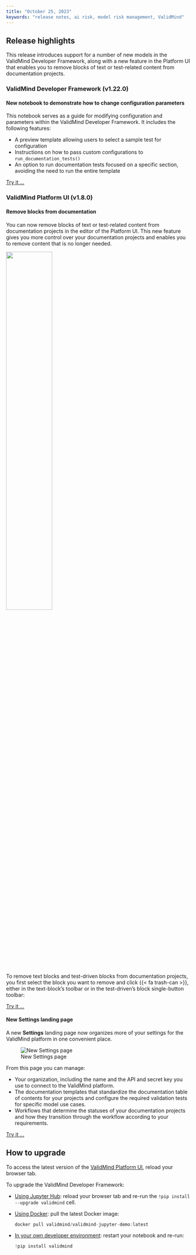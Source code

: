 ```yaml
---
title: "October 25, 2023"
keywords: "release notes, ai risk, model risk management, ValidMind"
---
```


## Release highlights

This release introduces support for a number of new models in the ValidMind Developer Framework, along with a new feature in the Platform UI that enables you to remove blocks of text or test-related content from documentation projects. 

### ValidMind Developer Framework (v1.22.0)

<!--- NR the next three notebooks have been commented out as they are not ready to be released.--->
<!---[SC-2284] Support regression models by @AnilSorathiya in [#259](https://github.com/validmind/developer-framework/pull/259)
#### Support for regression models

The ValidMind Developer Framework has added support for regression models. The updates include:

- A new demo notebook featuring a simple regression model
- Utilization of the standard California housing tabular dataset for the demo
- Addition of new metrics, `Errors` and `R-squared`, to support regression model evaluation
- Use of existing tabular dataset metrics for data validation

[Try it ...](../../notebooks/code_samples/regression/quickstart_regression_full_suite.ipynb)--->

<!---[SC-2411] Clustering models support by @AnilSorathiya in [#271](https://github.com/validmind/developer-framework/pull/271)
#### Support for clustering models

The ValidMind Developer Framework has added support for clustering models. The updates include:

- A new demo notebook for a simple clustering model 
- Utilization of a standard digits dataset for the demo
- Addition of new metrics to support clustering model evaluation

[Try it ...](../../notebooks/code_samples/clustering/quickstart_custer_demo.ipynb)--->

<!---John6797/sc 2416/embeddings models support by @johnwalz97 in [#272](https://github.com/validmind/developer-framework/pull/272)
#### Support for embeddings models

We added initial support for text embeddings models in the ValidMind Developer Framework which enables you to create, use and test a BERT embeddings model utilizing the Hugging Face library. The updates include:

- A new demo notebook
- A new folder in `model_validation` tests for embeddings, along with initial versions of tests for text embedding models
- Support for `feature_extraction` tasks in the Hugging Face model wrapper of the ValidMind Developer Framework
- Updated software dependencies

[Try it ...](../../notebooks/POC/bert-embeddings-model-ow-poc.ipynb)--->

<!---[SC-2236] Demo notebook for changing config/parameters by @AnilSorathiya in [#251](https://github.com/validmind/developer-framework/pull/251)--->
#### New notebook to demonstrate how to change configuration parameters

This notebook serves as a guide for modifying configuration and parameters within the ValidMind Developer Framework. It includes the following features:

- A preview template allowing users to select a sample test for configuration
- Instructions on how to pass custom configurations to `run_documentation_tests()`
- An option to run documentation tests focused on a specific section, avoiding the need to run the entire template

[Try it ...](../../notebooks/how_to/configure_parameters_demo.ipynb)

### ValidMind Platform UI (v1.8.0)

<!---Feature: Remove block from documentation by @gtagle in [#467](https://github.com/validmind/frontend/pull/467)--->
#### Remove blocks from documentation

You can now remove blocks of text or test-related content from documentation projects in the editor of the Platform UI. This new feature gives you more control over your documentation projects and enables you to remove content that is no longer needed.

![](../../guide/remove-test-driven-block.gif){width=50%}

To remove text blocks and test-driven blocks from documentation projects, you first select the block you want to remove and click {{< fa trash-can >}}, either in the text-block's toolbar or in the test-driven's block single-button toolbar:

[Try it ...](../../guide/work-with-content-blocks.qmd#remove-content-blocks)

<!--- NR I don't think we have any user-facing docs for this feature ... 
  [Try it ...]()--->

<!---feat: Add settings landing page by @wkm97 in [#466](https://github.com/validmind/frontend/pull/466)--->
#### New Settings landing page

A new **Settings** landing page now organizes more of your settings for the ValidMind platform in one convenient place.

![New Settings page](../../guide/settings-page.png)

From this page you can manage:

- Your organization, including the name and the API and secret key you use to connect to the ValidMind platform.
- The documentation templates that standardize the documentation table of contents for your projects and configure the required validation tests for specific model use cases.
- Workflows that determine the statuses of your documentation projects and how they transition through the workflow according to your requirements.

[Try it ...](https://app.dev.vm.validmind.ai/settings/)

## How to upgrade

To access the latest version of the [ValidMind Platform UI](http://app.prod.validmind.ai/), reload your browser tab.

To upgrade the ValidMind Developer Framework:

- [Using Jupyter Hub](../../guide/try-developer-framework-with-jupyterhub.qmd): reload your browser tab and re-run the `!pip install --upgrade validmind` cell.

- [Using Docker](../../guide/try-developer-framework-with-docker.qmd): pull the latest Docker image:
  
  ```jsx
  docker pull validmind/validmind-jupyter-demo:latest
  
  ```
  
- [In your own developer environment](../../guide/install-and-initialize-developer-framework.qmd): restart your notebook and re-run:
  
  ```python
  !pip install validmind
  ```